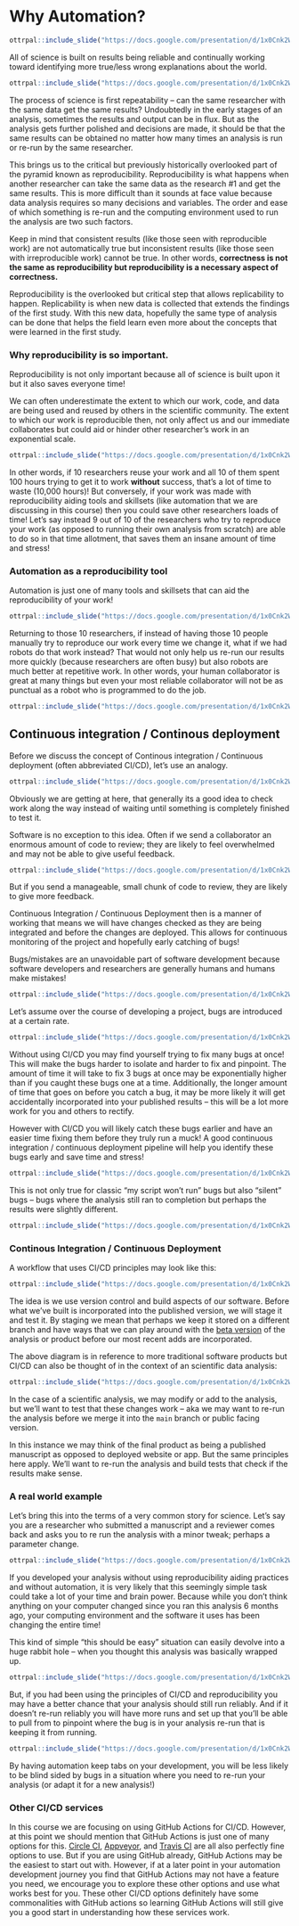 
# Why Automation?

```r
ottrpal::include_slide("https://docs.google.com/presentation/d/1x0Cnk2Wcsg8HYkmXnXo_0PxmYCxAwzVrUQzb8DUDvTA/edit#slide=id.gd422c5de97_0_0")
```


All of science is built on results being reliable and continually working toward identifying more true/less wrong explanations about the world.

```r
ottrpal::include_slide("https://docs.google.com/presentation/d/1x0Cnk2Wcsg8HYkmXnXo_0PxmYCxAwzVrUQzb8DUDvTA/edit#slide=id.g27a5d68b667_0_1747")
```

The process of science is first repeatability -- can the same researcher with the same data get the same results? Undoubtedly in the early stages of an analysis, sometimes the results and output can be in flux. But as the analysis gets further polished and decisions are made, it should be that the same results can be obtained no matter how many times an analysis is run or re-run by the same researcher.

This brings us to the critical but previously historically overlooked part of the pyramid known as reproducibility. Reproducibility is what happens when another researcher can take the same data as the research #1 and get the same results. This is more difficult than it sounds at face value because data analysis requires so many decisions and variables. The order and ease of which something is re-run and the computing environment used to run the analysis are two such factors.

Keep in mind that consistent results (like those seen with reproducible work) are not automatically true but inconsistent results (like those seen with irreproducible work) cannot be true. In other words, **correctness is not the same as reproducibility but reproducibility is a necessary aspect of correctness.**

Reproducibility is the overlooked but critical step that allows replicability to happen. Replicability is when new data is collected that extends the findings of the first study. With this new data, hopefully the same type of analysis can be done that helps the field learn even more about the concepts that were learned in the first study.

### Why reproducibility is so important.

Reproducibility is not only important because all of science is built upon it but it also saves everyone time!

We can often underestimate the extent to which our work, code, and data are being used and reused by others in the scientific community. The extent to which our work is reproducible then, not only affect us and our immediate collaborates but could aid or hinder other researcher's work in an exponential scale.

```r
ottrpal::include_slide("https://docs.google.com/presentation/d/1x0Cnk2Wcsg8HYkmXnXo_0PxmYCxAwzVrUQzb8DUDvTA/edit#slide=id.g280d2b56f79_0_3916")
```

In other words, if 10 researchers reuse your work and all 10 of them spent 100 hours trying to get it to work **without** success, that's a lot of time to waste (10,000 hours)! But conversely, if your work was made with reproducibility aiding tools and skillsets (like automation that we are discussing in this course) then you could save other researchers loads of time! Let's say instead 9 out of 10 of the researchers who try to reproduce  your work (as opposed to running their own analysis from scratch) are able to do so in that time allotment, that saves them an insane amount of time and stress!


### Automation as a reproducibility tool

Automation is just one of many tools and skillsets that can aid the reproducibility of your work!


```r
ottrpal::include_slide("https://docs.google.com/presentation/d/1x0Cnk2Wcsg8HYkmXnXo_0PxmYCxAwzVrUQzb8DUDvTA/edit#slide=id.g27a5d68b667_0_1821")
```

Returning to those 10 researchers, if instead of having those 10 people manually try to reproduce our work every time we change it, what if we had robots do that work instead? That would not only help us re-run our results more quickly (because researchers are often busy) but also robots are much better at repetitive work. In other words, your human collaborator is great at many things but even your most reliable collaborator will not be as punctual as a robot who is programmed to do the job.


```r
ottrpal::include_slide("https://docs.google.com/presentation/d/1x0Cnk2Wcsg8HYkmXnXo_0PxmYCxAwzVrUQzb8DUDvTA/edit#slide=id.g27a5d68b667_0_1764")
```


## Continuous integration / Continous deployment

Before we discuss the concept of Continous integration / Continuous deployment (often abbreviated CI/CD), let's use an analogy.


```r
ottrpal::include_slide("https://docs.google.com/presentation/d/1x0Cnk2Wcsg8HYkmXnXo_0PxmYCxAwzVrUQzb8DUDvTA/edit#slide=id.g27a8d088b93_0_11")
```

Obviously we are getting at here, that generally its a good idea to check work along the way instead of waiting until something is completely finished to test it.

Software is no exception to this idea. Often if we send a collaborator an enormous amount of code to review; they are likely to feel overwhelmed and may not be able to give useful feedback.

```r
ottrpal::include_slide("https://docs.google.com/presentation/d/1x0Cnk2Wcsg8HYkmXnXo_0PxmYCxAwzVrUQzb8DUDvTA/edit#slide=id.g27a8d088b93_0_23")
```

But if you send a manageable, small chunk of code to review, they are likely to give more feedback.

Continuous Integration / Continuous Deployment then is a manner of working that means we will have changes checked as they are being integrated and before the changes are deployed. This allows for continuous monitoring of the project and hopefully early catching of bugs!

Bugs/mistakes are an unavoidable part of software development because software developers and researchers are generally humans and humans make mistakes!

```r
ottrpal::include_slide("https://docs.google.com/presentation/d/1x0Cnk2Wcsg8HYkmXnXo_0PxmYCxAwzVrUQzb8DUDvTA/edit#slide=id.g27a8d088b93_0_244")
```

Let's assume over the course of developing a project, bugs are introduced at a certain rate.

```r
ottrpal::include_slide("https://docs.google.com/presentation/d/1x0Cnk2Wcsg8HYkmXnXo_0PxmYCxAwzVrUQzb8DUDvTA/edit#slide=id.g290614d43ec_0_223")
```

Without using CI/CD you may find yourself trying to fix many bugs at once! This will make the bugs harder to isolate and harder to fix and pinpoint. The amount of time it will take to fix 3 bugs at once may be exponentially higher than if you caught these bugs one at a time. Additionally, the longer amount of time that goes on before you catch a bug, it may be more likely it will get accidentally incorporated into your published results -- this will be a lot more work for you and others to rectify.

However with CI/CD you will likely catch these bugs earlier and have an easier time fixing them before they truly run a muck! A good continuous integration / continuous deployment pipeline will help you identify these bugs early and save time and stress!

```r
ottrpal::include_slide("https://docs.google.com/presentation/d/1x0Cnk2Wcsg8HYkmXnXo_0PxmYCxAwzVrUQzb8DUDvTA/edit#slide=id.g286f0c8db1a_0_68")
```

This is not only true for classic "my script won't run" bugs but also "silent" bugs -- bugs where the analysis still ran to completion but perhaps the results were slightly different.

```r
ottrpal::include_slide("https://docs.google.com/presentation/d/1x0Cnk2Wcsg8HYkmXnXo_0PxmYCxAwzVrUQzb8DUDvTA/edit#slide=id.g286f0c8db1a_0_33")
```

### Continous Integration / Continuous Deployment

A workflow that uses CI/CD principles may look like this:

```r
ottrpal::include_slide("https://docs.google.com/presentation/d/1x0Cnk2Wcsg8HYkmXnXo_0PxmYCxAwzVrUQzb8DUDvTA/edit#slide=id.g290614d43ec_0_277")
```
The idea is we use version control and build aspects of our software. Before what we've built is incorporated into the published version, we will stage it and test it. By staging we mean that perhaps we keep it stored on a different branch and have ways that we can play around with the [beta version](https://en.wiktionary.org/wiki/beta_version) of the analysis or product before our most recent adds are incorporated.

The above diagram is in reference to more traditional software products but CI/CD can also be thought of in the context of an scientific data analysis:

```r
ottrpal::include_slide("https://docs.google.com/presentation/d/1x0Cnk2Wcsg8HYkmXnXo_0PxmYCxAwzVrUQzb8DUDvTA/edit#slide=id.g27a5d68b667_0_48")
```

In the case of a scientific analysis, we may modify or add to the analysis, but we'll want to test that these changes work -- aka we may want to re-run the analysis before we merge it into the `main` branch or public facing version.

In this instance we may think of the final product as being a published manuscript as opposed to deployed website or app. But the same principles here apply. We'll want to re-run the analysis and build tests that check if the results make sense.

### A real world example

Let's bring this into the terms of a very common story for science. Let's say you are a researcher who submitted a manuscript and a reviewer comes back and asks you to re run the analysis with a minor tweak; perhaps a parameter change.

```r
ottrpal::include_slide("https://docs.google.com/presentation/d/1x0Cnk2Wcsg8HYkmXnXo_0PxmYCxAwzVrUQzb8DUDvTA/edit#slide=id.g280d2b56f79_0_987")
```

If you developed your analysis without using reproducibility aiding practices and without automation, it is very likely that this seemingly simple task could take a lot of your time and brain power. Because while you don't think anything on your computer changed since you ran this analysis 6 months ago, your computing environment and the software it uses has been changing the entire time!

This kind of simple "this should be easy" situation can easily devolve into a huge rabbit hole -- when you thought this analysis was basically wrapped up.

```r
ottrpal::include_slide("https://docs.google.com/presentation/d/1x0Cnk2Wcsg8HYkmXnXo_0PxmYCxAwzVrUQzb8DUDvTA/edit#slide=id.g280d2b56f79_0_1003")
```

But, if you had been using the principles of CI/CD and reproducibility you may have a better chance that your analysis should still run reliably. And if it doesn't re-run reliably you will have more runs and set up that you'll be able to pull from to pinpoint where the bug is in your analysis re-run that is keeping it from running.

```r
ottrpal::include_slide("https://docs.google.com/presentation/d/1x0Cnk2Wcsg8HYkmXnXo_0PxmYCxAwzVrUQzb8DUDvTA/edit#slide=id.g104d8c58b62_46_9")
```

By having automation keep tabs on your development, you will be less likely to be blind sided by bugs in a situation where you need to re-run your analysis (or adapt it for a new analysis!)

### Other CI/CD services 

In this course we are focusing on using GitHub Actions for CI/CD. However, at this point we should mention that GitHub Actions is just one of many options for this. [Circle CI](https://circleci.com/), [Appveyor](https://www.appveyor.com/), and [Travis CI](https://www.travis-ci.com/) are all also perfectly fine options to use. But if you are using GitHub already, GitHub Actions may be the easiest to start out with. However, if at a later point in your automation development journey you find that GitHub Actions may not have a feature you need, we encourage you to explore these other options and use what works best for you. These other CI/CD options definitely have some commonalities with GitHub actions so learning GitHub Actions will still give you a good start in understanding how these services work.
